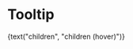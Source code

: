 
<Meta title="Objects|Tooltip" component={Tooltip} />

# Tooltip

<Preview>
  <Story name="default">
    <Tooltip
      content={text("content", "Content")}
      position={select("position", {
        "": null,
        top: "top",
        right: "right",
        bottom: "bottom",
        left: "left",
      })}
      indicator={boolean("indicator")}
      multiLines={boolean("multiLines")}
    >
      {text("children", "children (hover)")}
    </Tooltip>
  </Story>
</Preview>
